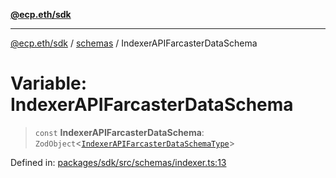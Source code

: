 [**@ecp.eth/sdk**](/sdk-reference/index.mdx)

***

[@ecp.eth/sdk](/sdk-reference/index.mdx) / [schemas](/sdk-reference/schemas/index.mdx) / IndexerAPIFarcasterDataSchema

# Variable: IndexerAPIFarcasterDataSchema

> `const` **IndexerAPIFarcasterDataSchema**: `ZodObject`\<[`IndexerAPIFarcasterDataSchemaType`](/sdk-reference/schemas/type-aliases/IndexerAPIFarcasterDataSchemaType.mdx)\>

Defined in: [packages/sdk/src/schemas/indexer.ts:13](https://github.com/ecp-eth/comments-monorepo/blob/main/packages/sdk/src/schemas/indexer.ts#L13)
